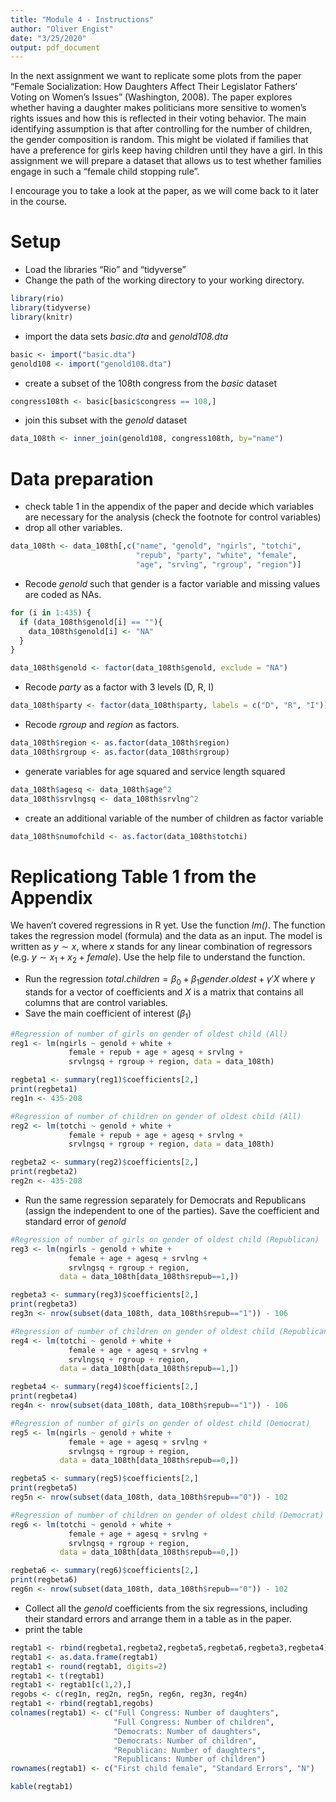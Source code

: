 ```yaml
---
title: "Module 4 - Instructions"
author: "Oliver Engist"
date: "3/25/2020"
output: pdf_document
---
```


In the next assignment we want to replicate some plots from the paper "Female Socialization: How Daughters Affect Their Legislator Fathers' Voting on Women's Issues" (Washington, 2008). The paper explores whether having a daughter makes politicians more sensitive to women's rights issues and how this is reflected in their voting behavior. The main identifying assumption is that after controlling for the number of children, the gender composition is random. This might be violated if families that have a preference for girls keep having children until they have a girl. In this assignment we will prepare a dataset that allows us to test whether families engage in such a "female child stopping rule".

I encourage you to take a look at the paper, as we will come back to it later in the course. 

# Setup

* Load the libraries "Rio" and "tidyverse"
* Change the path of the working directory to your working directory.

```r

library(rio)
library(tidyverse)
library(knitr)

```

* import the data sets *basic.dta* and *genold108.dta*

```r

basic <- import("basic.dta")
genold108 <- import("genold108.dta")

```

* create a subset of the 108th congress from the *basic* dataset
```r

congress108th <- basic[basic$congress == 108,]

```


* join this subset with the *genold* dataset

```r

data_108th <- inner_join(genold108, congress108th, by="name")

```

# Data preparation

* check table 1 in the appendix of the paper and decide which variables are necessary for the analysis (check the footnote for control variables)
* drop all other variables.
```r

data_108th <- data_108th[,c("name", "genold", "ngirls", "totchi", 
                            "repub", "party", "white", "female", 
                            "age", "srvlng", "rgroup", "region")]

```

* Recode *genold* such that gender is a factor variable and missing values are coded as NAs.
```r

for (i in 1:435) {
  if (data_108th$genold[i] == ""){
    data_108th$genold[i] <- "NA"
  }
}

data_108th$genold <- factor(data_108th$genold, exclude = "NA")

```
* Recode *party* as a factor with 3 levels (D, R, I)
```r

data_108th$party <- factor(data_108th$party, labels = c("D", "R", "I"))

```
* Recode *rgroup* and *region* as factors.
```r

data_108th$region <- as.factor(data_108th$region)
data_108th$rgroup <- as.factor(data_108th$rgroup)

```
* generate variables for age squared and service length squared
```r

data_108th$agesq <- data_108th$age^2
data_108th$srvlngsq <- data_108th$srvlng^2

```
* create an additional variable of the number of children as factor variable
```r

data_108th$numofchild <- as.factor(data_108th$totchi)

```
# Replicationg Table 1 from the Appendix

We haven't covered regressions in R yet. Use the function *lm()*. The function takes the regression model (formula) and the data as an input. The model is written as $y \sim x$, where $x$ stands for any linear combination of regressors (e.g. $y \sim x_1 + x_2 + female$). Use the help file to understand the function.

* Run the regression $total.children = \beta_0 + \beta_1 gender.oldest + \gamma'X$ where $\gamma$ stands for a vector of coefficients and $X$ is a matrix that contains all columns that are control variables.\footnote{This is just a short notation instead of writing the full model with all control variables $totchi = \beta_0 + \beta_1 genold + \gamma_1 age + \gamma_2 age^2 + \gamma_3 Democrat + ... + \epsilon$ which quickly gets out of hand for large models.}
* Save the main coefficient of interest ($\beta_1$)
```r

#Regression of number of girls on gender of oldest child (All)
reg1 <- lm(ngirls ~ genold + white + 
             female + repub + age + agesq + srvlng + 
             srvlngsq + rgroup + region, data = data_108th)

regbeta1 <- summary(reg1)$coefficients[2,]
print(regbeta1)
reg1n <- 435-208

#Regression of number of children on gender of oldest child (All)
reg2 <- lm(totchi ~ genold + white + 
             female + repub + age + agesq + srvlng + 
             srvlngsq + rgroup + region, data = data_108th)

regbeta2 <- summary(reg2)$coefficients[2,]
print(regbeta2)
reg2n <- 435-208

```
* Run the same regression separately for Democrats and Republicans (assign the independent to one of the parties). Save the coefficient and standard error of *genold*
```r

#Regression of number of girls on gender of oldest child (Republican)
reg3 <- lm(ngirls ~ genold + white + 
             female + age + agesq + srvlng + 
             srvlngsq + rgroup + region, 
           data = data_108th[data_108th$repub==1,])

regbeta3 <- summary(reg3)$coefficients[2,]
print(regbeta3)
reg3n <- nrow(subset(data_108th, data_108th$repub=="1")) - 106

#Regression of number of children on gender of oldest child (Republican)
reg4 <- lm(totchi ~ genold + white + 
             female + age + agesq + srvlng + 
             srvlngsq + rgroup + region, 
           data = data_108th[data_108th$repub==1,])

regbeta4 <- summary(reg4)$coefficients[2,]
print(regbeta4)
reg4n <- nrow(subset(data_108th, data_108th$repub=="1")) - 106

#Regression of number of girls on gender of oldest child (Democrat)
reg5 <- lm(ngirls ~ genold + white + 
             female + age + agesq + srvlng + 
             srvlngsq + rgroup + region, 
           data = data_108th[data_108th$repub==0,])

regbeta5 <- summary(reg5)$coefficients[2,]
print(regbeta5)
reg5n <- nrow(subset(data_108th, data_108th$repub=="0")) - 102

#Regression of number of children on gender of oldest child (Democrat)
reg6 <- lm(totchi ~ genold + white + 
             female + age + agesq + srvlng + 
             srvlngsq + rgroup + region, 
           data = data_108th[data_108th$repub==0,])

regbeta6 <- summary(reg6)$coefficients[2,]
print(regbeta6)
reg6n <- nrow(subset(data_108th, data_108th$repub=="0")) - 102

```
* Collect all the *genold* coefficients from the six regressions, including their standard errors and arrange them in a table as in the paper.
* print the table
```r

regtab1 <- rbind(regbeta1,regbeta2,regbeta5,regbeta6,regbeta3,regbeta4)
regtab1 <- as.data.frame(regtab1)
regtab1 <- round(regtab1, digits=2)
regtab1 <- t(regtab1)
regtab1 <- regtab1[c(1,2),]
regobs <- c(reg1n, reg2n, reg5n, reg6n, reg3n, reg4n)
regtab1 <- rbind(regtab1,regobs)
colnames(regtab1) <- c("Full Congress: Number of daughters", 
                       "Full Congress: Number of children",
                       "Democrats: Number of daughters", 
                       "Democrats: Number of children",
                       "Republican: Number of daughters", 
                       "Republicans: Number of children")
rownames(regtab1) <- c("First child female", "Standard Errors", "N")

kable(regtab1)

```


